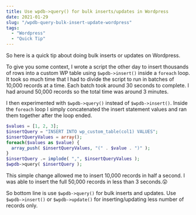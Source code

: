 ```yaml
---
title: Use wpdb->query() for bulk inserts/updates in Wordpress
date: 2021-01-29
slug: "/wpdb-query-bulk-insert-update-wordpress"
tags:
  - "Wordpress"
  - "Quick Tip"
---
```


So here is a quick tip about doing bulk inserts or updates on Wordpress. 

To give you some context, I wrote a script the other day to insert thousands of rows into a custom WP table using `$wpdb->insert()` inside a `foreach` loop. It took so much time that I had to divide the script to run in batches of 10,000 records at a time. Each batch took around 30 seconds to complete. I had around 50,000 records so the total time was around 3 minutes.

I then experimented with `$wpdb->query()` instead of `$wpdb->insert()`. Inside the `foreach` loop I simply concatenated the insert statement values and ran them together after the loop ended. 

```php
$values = [1, 2, 3];
$insertQuery = "INSERT INTO wp_custom_table(col1) VALUES";
$insertQueryValues = array();
foreach($values as $value) {
  array_push( $insertQueryValues, "(" . $value . ")" );
}
$insertQuery .= implode( ",", $insertQueryValues );
$wpdb->query( $insertQuery );
```

This simple change allowed me to insert 10,000 records in half a second. I was able to insert the full 50,000 records in less than 3 seconds.😲

So bottom line is use `$wpdb->query()` for bulk inserts and updates. Use `$wpdb->insert()` or `$wpdb->update()` for inserting/updating less number of records only.